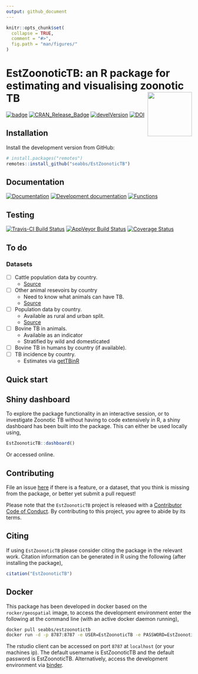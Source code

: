 ```yaml
---
output: github_document
---
```


```r
knitr::opts_chunk$set(
  collapse = TRUE,
  comment = "#>",
  fig.path = "man/figures/"
)
```

# EstZoonoticTB: an R package for estimating and visualising zoonotic TB  <img src="man/figures/logo.png" align="right" alt="" width="120" />

[![badge](https://img.shields.io/badge/Launch-EstZoonoticTB-blue.svg)](https://mybinder.org/v2/gh/seabbs/EstZoonoticTB/master?urlpath=rstudio) 
[![CRAN_Release_Badge](http://www.r-pkg.org/badges/version-ago/EstZoonoticTB)](https://CRAN.R-project.org/package=EstZoonoticTB)
[![develVersion](https://img.shields.io/badge/devel%20version-0.1.0-blue.svg?style=flat)](https://github.com/seabbs/EstZoonoticTB)
[![DOI](https://zenodo.org/badge/112591837.svg)](https://zenodo.org/badge/latestdoi/112591837)


## Installation

Install the development version from GitHub:

```r
# install.packages("remotes")
remotes::install_github("seabbs/EstZoonoticTB")
```

## Documentation

[![Documentation](https://img.shields.io/badge/Documentation-release-lightgrey.svg?style=flat)](https://www.samabbott.co.uk/EstZoonoticTB/)
[![Development documentation](https://img.shields.io/badge/Documentation-development-lightblue.svg?style=flat)](https://www.samabbott.co.uk/EstZoonoticTB/dev)
[![Functions](https://img.shields.io/badge/Documentation-functions-orange.svg?style=flat)](https://www.samabbott.co.uk/EstZoonoticTB/reference/index.html)


## Testing

[![Travis-CI Build Status](https://travis-ci.org/seabbs/EstZoonoticTB.svg?branch=master)](https://travis-ci.org/seabbs/EstZoonoticTB)
[![AppVeyor Build Status](https://ci.appveyor.com/api/projects/status/github/seabbs/EstZoonoticTB?branch=master&svg=true)](https://ci.appveyor.com/project/seabbs/EstZoonoticTB)
[![Coverage Status](https://img.shields.io/codecov/c/github/seabbs/EstZoonoticTB/master.svg)](https://codecov.io/github/seabbs/EstZoonoticTB?branch=master)

## To do

### Datasets

- [ ] Cattle population data by country.
    - [Source](http://www.fao.org/faostat/en/#search/Cattle)
- [ ] Other animal resevoirs by country
    - Need to know what animals can have TB.
    - [Source](http://www.fao.org/faostat/en/?#data/QA)
- [ ] Population data by country.
   - Available as rural and urban split.
   - [Source](http://www.fao.org/faostat/en/#search/Cattle)
- [ ] Bovine TB in animals.
  - Available as an indicator
  - Stratified by wild and domesticated
- [ ] Bovine TB in humans by country (if available). 
- [ ] TB incidence by country.
    - Estimates via [getTBinR](https://github.com/seabbs/getTBinR)
    
## Quick start

## Shiny dashboard

To explore the package functionality in an interactive session, or to investigate Zoonotic TB without having to code extensively in R, a shiny dashboard has been built into the package. This can either be used locally using, 

```r
EstZoonoticTB::dashboard()
```

Or accessed online.

## Contributing

File an issue [here](https://github.com/seabbs/EstZoonoticTB/issues) if there is a feature, or a dataset, that you think is missing from the package, or better yet submit a pull request!

Please note that the `EstZoonoticTB` project is released with a [Contributor Code of Conduct](https://github.com/seabbs/EstZoonoticTB/blob/master/.github/CODE_OF_CONDUCT.md). By contributing to this project, you agree to abide by its terms.

## Citing 

If using `EstZoonoticTB` please consider citing the package in the relevant work. Citation information can be generated in R using the following (after installing the package),

```r
citation("EstZoonoticTB")
```

## Docker

This package has been developed in docker based on the `rocker/geospatial` image, to access the  development environment enter the following at the command line (with an active docker daemon running),

```bash
docker pull seabbs/estzoonotictb
docker run -d -p 8787:8787 -e USER=EstZoonoticTB -e PASSWORD=EstZoonoticTB --name EstZoonoticTB seabbs/estzoonotictb
```

The rstudio client can be accessed on port `8787` at `localhost` (or your machines ip). The default username is EstZoonoticTB and the default password is EstZoonoticTB. Alternatively, access the development environment via [binder](https://mybinder.org/v2/gh/seabbs/EstZoonoticTB/master?urlpath=rstudio).

